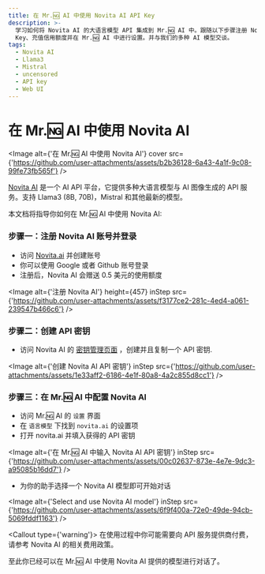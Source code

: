 ```yaml
---
title: 在 Mr.🆖 AI 中使用 Novita AI API Key
description: >-
  学习如何将 Novita AI 的大语言模型 API 集成到 Mr.🆖 AI 中。跟随以下步骤注册 Novita AI 账号、创建 API
  Key、充值信用额度并在 Mr.🆖 AI 中进行设置。并与我们的多种 AI 模型交谈。
tags:
  - Novita AI
  - Llama3
  - Mistral
  - uncensored
  - API key
  - Web UI
---
```


# 在 Mr.🆖 AI 中使用 Novita AI

<Image
  alt={'在 Mr.🆖 AI 中使用 Novita AI'}
  cover
  src={'https://github.com/user-attachments/assets/b2b36128-6a43-4a1f-9c08-99fe73fb565f'}
/>

[Novita AI](https://novita.ai/) 是一个 AI API 平台，它提供多种大语言模型与 AI 图像生成的 API 服务。支持 Llama3 (8B, 70B)，Mistral 和其他最新的模型。

本文档将指导你如何在 Mr.🆖 AI 中使用 Novita AI:

<Steps>

### 步骤一：注册 Novita AI 账号并登录

- 访问 [Novita.ai](https://novita.ai/) 并创建账号
- 你可以使用 Google 或者 Github 账号登录
- 注册后，Novita AI 会赠送 0.5 美元的使用额度

<Image
  alt={'注册 Novita AI'}
  height={457}
  inStep
  src={'https://github.com/user-attachments/assets/f3177ce2-281c-4ed4-a061-239547b466c6'}
/>

### 步骤二：创建 API 密钥

- 访问 Novita AI 的 [密钥管理页面](https://novita.ai/dashboard/key) ，创建并且复制一个 API 密钥.

<Image
  alt={'创建 Novita AI API 密钥'}
  inStep
  src={'https://github.com/user-attachments/assets/1e33aff2-6186-4e1f-80a8-4a2c855d8cc1'}
/>

### 步骤三：在 Mr.🆖 AI 中配置 Novita AI

- 访问 Mr.🆖 AI 的 `设置` 界面
- 在 `语言模型` 下找到 `novita.ai` 的设置项
- 打开 novita.ai 并填入获得的 API 密钥

<Image
  alt={'在 Mr.🆖 AI 中输入 Novita AI API 密钥'}
  inStep
  src={'https://github.com/user-attachments/assets/00c02637-873e-4e7e-9dc3-a95085b16dd7'}
/>

- 为你的助手选择一个 Novita AI 模型即可开始对话

<Image
  alt={'Select and use Novita AI model'}
  inStep
  src={'https://github.com/user-attachments/assets/6f9f400a-72e0-49de-94cb-5069fddf1163'}
/>

<Callout type={'warning'}>
  在使用过程中你可能需要向 API 服务提供商付费，请参考 Novita AI 的相关费用政策。
</Callout>

</Steps>

至此你已经可以在 Mr.🆖 AI 中使用 Novita AI 提供的模型进行对话了。
